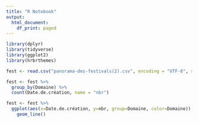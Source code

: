 ```yaml
---
title: "R Notebook"
output:
  html_document:
    df_print: paged
---
```


```r
library(dplyr)
library(tidyverse)
library(ggplot2)
library(hrbrthemes)

```

```r

fest <- read.csv("panorama-des-festivals(2).csv", encoding = "UTF-8", sep = ";")

```

```r
fest <- fest %>% 
  group_by(Domaine) %>% 
  count(Date.de.création, name = "nbr")
```

```r
fest <- fest %>% 
  ggplot(aes(x=Date.de.création, y=nbr, group=Domaine, color=Domaine)) +
    geom_line()
```
